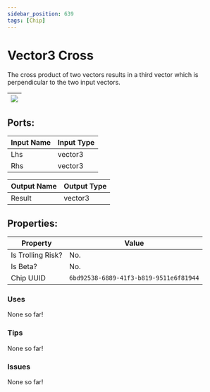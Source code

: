 ```yaml
---
sidebar_position: 639
tags: [Chip]
---
```


# Vector3 Cross


The cross product of two vectors results in a third vector which is perpendicular to the two input vectors.

| ![](https://images-ext-2.discordapp.net/external/MPmIaQzlEPmgGWlgi-WxBBXt0Bjv_zWPkg1y1f_sy3s/https/www.recroomcircuits.com/image/circuit/absolute-value?width=206&height=108) |
|-----|

## Ports:

| Input Name | Input Type |
|-----------|-----------|
| Lhs | vector3 |
| Rhs | vector3 |

| Output Name | Output Type |
|-----------|-----------|
| Result | vector3 |

## Properties:

| Property  | Value |
|-------------------|-----------|
| Is Trolling Risk? | No. |
| Is Beta? | No. |
| Chip UUID | `6bd92538-6889-41f3-b819-9511e6f81944` |

### Uses

None so far!

### Tips

None so far!

### Issues

None so far!